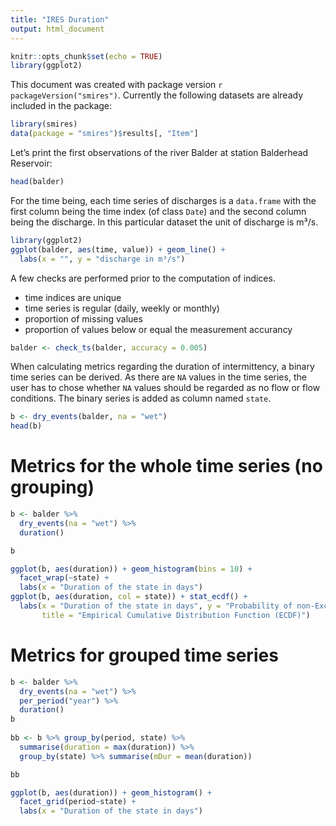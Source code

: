 ```yaml
---
title: "IRES Duration"
output: html_document
---
```


```r
knitr::opts_chunk$set(echo = TRUE)
library(ggplot2)
```

This document was created with package version ``r packageVersion("smires")``.  Currently the following datasets are already included in the package:
```r
library(smires)
data(package = "smires")$results[, "Item"]
```

Let's print the first observations of the river Balder at station Balderhead Reservoir:
```r
head(balder)
```

For the time being, each time series of discharges is a `data.frame` with the first column being the time index (of class `Date`) and the second column being the discharge. In this particular dataset the unit of discharge is m³/s.
```r
library(ggplot2)
ggplot(balder, aes(time, value)) + geom_line() +
  labs(x = "", y = "discharge in m³/s")

```

A few checks are performed prior to the computation of indices. 

* time indices are unique
* time series is regular (daily, weekly or monthly)
* proportion of missing values
* proportion of values below or equal the measurement accurancy

```r
balder <- check_ts(balder, accuracy = 0.005)
```



When calculating metrics regarding the duration of intermittency, a binary time series can be derived. As there are `NA` values in the time series, the user has to chose whether `NA` values should be regarded as no flow or flow conditions. The binary series is added as column named `state`. 

```r
b <- dry_events(balder, na = "wet")
head(b)
```


# Metrics for the whole time series (no grouping)
```r
b <- balder %>% 
  dry_events(na = "wet") %>% 
  duration()

b
```

```r
ggplot(b, aes(duration)) + geom_histogram(bins = 10) + 
  facet_wrap(~state) + 
  labs(x = "Duration of the state in days")
ggplot(b, aes(duration, col = state)) + stat_ecdf() + 
  labs(x = "Duration of the state in days", y = "Probability of non-Exceedance", 
       title = "Empirical Cumulative Distribution Function (ECDF)")
```


# Metrics for grouped time series
```r
b <- balder %>% 
  dry_events(na = "wet") %>% 
  per_period("year") %>% 
  duration()
b
 
bb <- b %>% group_by(period, state) %>% 
  summarise(duration = max(duration)) %>% 
  group_by(state) %>% summarise(mDur = mean(duration))

bb
```

```r
ggplot(b, aes(duration)) + geom_histogram() + 
  facet_grid(period~state) + 
  labs(x = "Duration of the state in days")
```